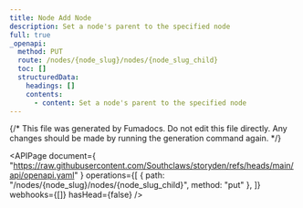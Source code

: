 ```yaml
---
title: Node Add Node
description: Set a node's parent to the specified node
full: true
_openapi:
  method: PUT
  route: /nodes/{node_slug}/nodes/{node_slug_child}
  toc: []
  structuredData:
    headings: []
    contents:
      - content: Set a node's parent to the specified node
---
```


{/* This file was generated by Fumadocs. Do not edit this file directly. Any changes should be made by running the generation command again. */}

<APIPage
  document={
    "https://raw.githubusercontent.com/Southclaws/storyden/refs/heads/main/api/openapi.yaml"
  }
  operations={[
    { path: "/nodes/{node_slug}/nodes/{node_slug_child}", method: "put" },
  ]}
  webhooks={[]}
  hasHead={false}
/>
